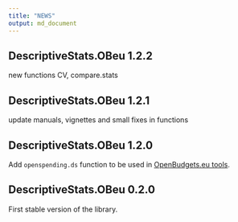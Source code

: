 ```yaml
---
title: "NEWS"
output: md_document
---
```

## DescriptiveStats.OBeu 1.2.2

new functions CV, compare.stats

## DescriptiveStats.OBeu 1.2.1

update manuals, vignettes and small fixes in functions

## DescriptiveStats.OBeu 1.2.0

Add `openspending.ds` function to be used in [OpenBudgets.eu tools](http://openbudgets.eu/tools/).

## DescriptiveStats.OBeu 0.2.0

First stable version of the library.